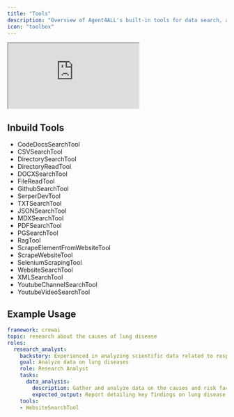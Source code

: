 ```yaml
---
title: "Tools"
description: "Overview of Agent4ALL's built-in tools for data search, analysis, and web scraping capabilities"
icon: "toolbox"
---
```


<div className="relative w-full aspect-video">
  <iframe
    className="absolute top-0 left-0 w-full h-full"
    src="https://www.youtube.com/embed/XaQRgRpV7jo"
    title="YouTube video player"
    allow="accelerometer; autoplay; clipboard-write; encrypted-media; gyroscope; picture-in-picture"
    allowFullScreen
  ></iframe>
</div>

## Inbuild Tools

- CodeDocsSearchTool
- CSVSearchTool
- DirectorySearchTool
- DirectoryReadTool
- DOCXSearchTool
- FileReadTool
- GithubSearchTool
- SerperDevTool
- TXTSearchTool
- JSONSearchTool
- MDXSearchTool
- PDFSearchTool
- PGSearchTool
- RagTool
- ScrapeElementFromWebsiteTool
- ScrapeWebsiteTool
- SeleniumScrapingTool
- WebsiteSearchTool
- XMLSearchTool
- YoutubeChannelSearchTool
- YoutubeVideoSearchTool

## Example Usage

```yaml
framework: crewai
topic: research about the causes of lung disease
roles:
  research_analyst:
    backstory: Experienced in analyzing scientific data related to respiratory health.
    goal: Analyze data on lung diseases
    role: Research Analyst
    tasks:
      data_analysis:
        description: Gather and analyze data on the causes and risk factors of lung diseases.
        expected_output: Report detailing key findings on lung disease causes.
    tools:
    - WebsiteSearchTool
```